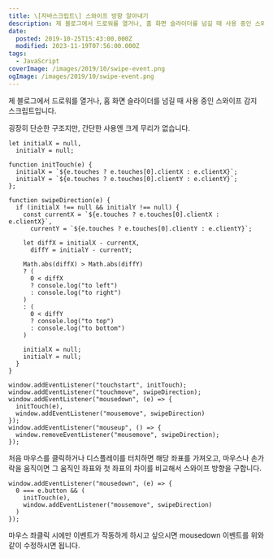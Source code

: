 ```yaml
---
title: \[자바스크립트\] 스와이프 방향 알아내기
description: 제 블로그에서 드로워를 열거나, 홈 화면 슬라이더를 넘길 때 사용 중인 스와이프 감지 스크립트입니다. 굉장히 단순한 구조지만, 간단한 사용엔 크게 무리가 없습니다.
date:
  posted: 2019-10-25T15:43:00.000Z
  modified: 2023-11-19T07:56:00.000Z
tags:
  - JavaScript
coverImage: /images/2019/10/swipe-event.png
ogImage: /images/2019/10/swipe-event.png
---
```


제 블로그에서 드로워를 열거나, 홈 화면 슬라이더를 넘길 때 사용 중인 스와이프 감지 스크립트입니다.

굉장히 단순한 구조지만, 간단한 사용엔 크게 무리가 없습니다.

```
let initialX = null,
  initialY = null;

function initTouch(e) {
  initialX = `${e.touches ? e.touches[0].clientX : e.clientX}`;
  initialY = `${e.touches ? e.touches[0].clientY : e.clientY}`;
};

function swipeDirection(e) {
  if (initialX !== null && initialY !== null) {
    const currentX = `${e.touches ? e.touches[0].clientX : e.clientX}`,
      currentY = `${e.touches ? e.touches[0].clientY : e.clientY}`;

    let diffX = initialX - currentX,
      diffY = initialY - currentY;

    Math.abs(diffX) > Math.abs(diffY)
    ? (
      0 < diffX
      ? console.log("to left")
      : console.log("to right")
    )
    : (
      0 < diffY
      ? console.log("to top")
      : console.log("to bottom")
    )

    initialX = null;
    initialY = null;
  }
}

window.addEventListener("touchstart", initTouch);
window.addEventListener("touchmove", swipeDirection);
window.addEventListener("mousedown", (e) => {
  initTouch(e),
  window.addEventListener("mousemove", swipeDirection)
});
window.addEventListener("mouseup", () => {
  window.removeEventListener("mousemove", swipeDirection);
});

```

처음 마우스를 클릭하거나 디스플레이를 터치하면 해당 좌표를 가져오고, 마우스나 손가락을 움직이면 그 움직인 좌표와 첫 좌표의 차이를 비교해서 스와이프 방향을 구합니다.

```
window.addEventListener("mousedown", (e) => {
  0 === e.button && (
    initTouch(e),
    window.addEventListener("mousemove", swipeDirection)
  )
});

```

마우스 좌클릭 시에만 이벤트가 작동하게 하시고 싶으시면 mousedown 이벤트를 위와 같이 수정하시면 됩니다.